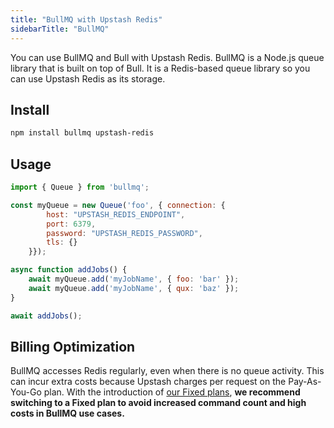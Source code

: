 ```yaml
---
title: "BullMQ with Upstash Redis"
sidebarTitle: "BullMQ"
---
```



You can use BullMQ and Bull with Upstash Redis. BullMQ is a Node.js queue library that is built on top of Bull. It is a Redis-based queue library so you can use Upstash Redis as its storage.

## Install

```bash
npm install bullmq upstash-redis
```

## Usage

```javascript
import { Queue } from 'bullmq';

const myQueue = new Queue('foo', { connection: {
        host: "UPSTASH_REDIS_ENDPOINT",
        port: 6379,
        password: "UPSTASH_REDIS_PASSWORD",
        tls: {}
    }});

async function addJobs() {
    await myQueue.add('myJobName', { foo: 'bar' });
    await myQueue.add('myJobName', { qux: 'baz' });
}

await addJobs();
```

## Billing Optimization
BullMQ accesses Redis regularly, even when there is no queue activity. This can incur extra costs because Upstash charges per request on the Pay-As-You-Go plan. With the introduction of [our Fixed plans](https://upstash.com/docs/redis/overall/pricing#all-plans-and-limits), **we recommend switching to a Fixed plan to avoid increased command count and high costs in BullMQ use cases.**
